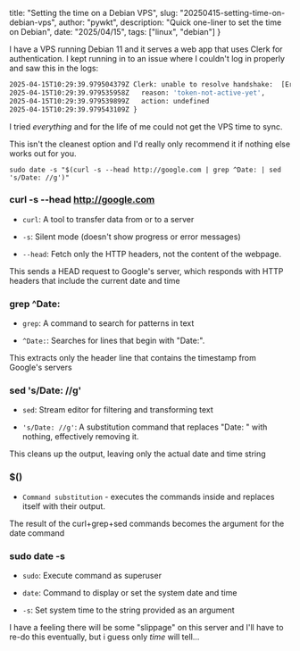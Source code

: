title: "Setting the time on a Debian VPS",
slug: "20250415-setting-time-on-debian-vps",
author: "pywkt",
description: "Quick one-liner to set the time on Debian", 
date: "2025/04/15",
tags: ["linux", "debian"]
}

I have a VPS running Debian 11 and it serves a web app that uses Clerk for authentication. I kept running in to an issue where I couldn't log in properly and saw this in the logs:

```bash
2025-04-15T10:29:39.979504379Z Clerk: unable to resolve handshake:  [Error: JWT cannot be used prior to not before date claim (nbf). Not before date: Tue, 15 Apr 2025 14:23:16 GMT; Current date: Tue, 15 Apr 2025 10:29:39 GMT;] {
2025-04-15T10:29:39.979535958Z   reason: 'token-not-active-yet',
2025-04-15T10:29:39.979539899Z   action: undefined
2025-04-15T10:29:39.979543109Z }
```

I tried _everything_ and for the life of me could not get the VPS time to sync. 

This isn't the cleanest option and I'd really only recommend it if nothing else works out for you.

```
sudo date -s "$(curl -s --head http://google.com | grep ^Date: | sed 's/Date: //g')"
```

### curl -s --head http://google.com

- `curl`: A tool to transfer data from or to a server

- `-s`: Silent mode (doesn't show progress or error messages)

- `--head`: Fetch only the HTTP headers, not the content of the webpage.

This sends a HEAD request to Google's server, which responds with HTTP headers that include the current date and time


### grep ^Date:

- `grep`: A command to search for patterns in text

- `^Date:`: Searches for lines that begin with "Date:".

This extracts only the header line that contains the timestamp from Google's servers


### sed 's/Date: //g'

- `sed`: Stream editor for filtering and transforming text

- `'s/Date: //g'`: A substitution command that replaces "Date: " with nothing, effectively removing it.

This cleans up the output, leaving only the actual date and time string


### $()

- `Command substitution` - executes the commands inside and replaces itself with their output.

The result of the curl+grep+sed commands becomes the argument for the date command


### sudo date -s

- `sudo`: Execute command as superuser

- `date`: Command to display or set the system date and time

- `-s`: Set system time to the string provided as an argument

I have a feeling there will be some "slippage" on this server and I'll have to re-do this eventually, but i guess only _time_ will tell...
